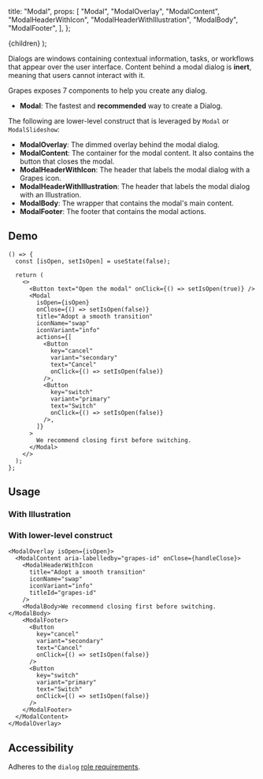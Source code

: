 

  title: "Modal",
  props: [
    "Modal",
    "ModalOverlay",
    "ModalContent",
    "ModalHeaderWithIcon",
    "ModalHeaderWithIllustration",
    "ModalBody",
    "ModalFooter",
  ],
};

  <MdxLayout metadata={metadata}>{children}</MdxLayout>
);

Dialogs are windows containing contextual information, tasks, or workflows that appear over the user interface. Content behind a modal dialog is **inert**, meaning that users cannot interact with it.

Grapes exposes 7 components to help you create any dialog.

- **Modal**: The fastest and **recommended** way to create a Dialog.

The following are lower-level construct that is leveraged by `Modal` or `ModalSlideshow`:

- **ModalOverlay**: The dimmed overlay behind the modal dialog.
- **ModalContent**: The container for the modal content. It also contains the button that closes the modal.
- **ModalHeaderWithIcon**: The header that labels the modal dialog with a Grapes icon.
- **ModalHeaderWithIllustration**: The header that labels the modal dialog with an Illustration.
- **ModalBody**: The wrapper that contains the modal's main content.
- **ModalFooter**: The footer that contains the modal actions.

## Demo

<DemoModal />

```tsx
() => {
  const [isOpen, setIsOpen] = useState(false);

  return (
    <>
      <Button text="Open the modal" onClick={() => setIsOpen(true)} />
      <Modal
        isOpen={isOpen}
        onClose={() => setIsOpen(false)}
        title="Adopt a smooth transition"
        iconName="swap"
        iconVariant="info"
        actions={[
          <Button
            key="cancel"
            variant="secondary"
            text="Cancel"
            onClick={() => setIsOpen(false)}
          />,
          <Button
            key="switch"
            variant="primary"
            text="Switch"
            onClick={() => setIsOpen(false)}
          />,
        ]}
      >
        We recommend closing first before switching.
      </Modal>
    </>
  );
};
```

## Usage

### With Illustration

<WithIllustration />

### With lower-level construct

<WithLowerLevelConstructModal />

```tsx
<ModalOverlay isOpen={isOpen}>
  <ModalContent aria-labelledby="grapes-id" onClose={handleClose}>
    <ModalHeaderWithIcon
      title="Adopt a smooth transition"
      iconName="swap"
      iconVariant="info"
      titleId="grapes-id"
    />
    <ModalBody>We recommend closing first before switching.</ModalBody>
    <ModalFooter>
      <Button
        key="cancel"
        variant="secondary"
        text="Cancel"
        onClick={() => setIsOpen(false)}
      />
      <Button
        key="switch"
        variant="primary"
        text="Switch"
        onClick={() => setIsOpen(false)}
      />
    </ModalFooter>
  </ModalContent>
</ModalOverlay>
```

## Accessibility

Adheres to the `dialog` [role requirements](https://www.w3.org/TR/wai-aria-1.2/#dialog).
